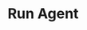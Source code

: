 ---
title: "Run Agent"
sidebarTitle: "Run Agent"
description: "Execute a specific agent to perform its designated tasks."
---